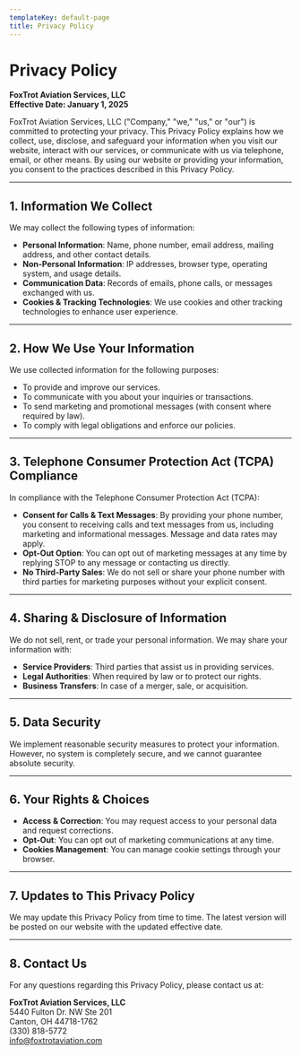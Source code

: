 ```yaml
---
templateKey: default-page
title: Privacy Policy
---
```


# Privacy Policy  
**FoxTrot Aviation Services, LLC**  
**Effective Date: January 1, 2025**

FoxTrot Aviation Services, LLC ("Company," "we," "us," or "our") is committed to protecting your privacy. This Privacy Policy explains how we collect, use, disclose, and safeguard your information when you visit our website, interact with our services, or communicate with us via telephone, email, or other means. By using our website or providing your information, you consent to the practices described in this Privacy Policy.

---

## 1. Information We Collect

We may collect the following types of information:

- **Personal Information**: Name, phone number, email address, mailing address, and other contact details.
- **Non-Personal Information**: IP addresses, browser type, operating system, and usage details.
- **Communication Data**: Records of emails, phone calls, or messages exchanged with us.
- **Cookies & Tracking Technologies**: We use cookies and other tracking technologies to enhance user experience.

---

## 2. How We Use Your Information

We use collected information for the following purposes:

- To provide and improve our services.
- To communicate with you about your inquiries or transactions.
- To send marketing and promotional messages (with consent where required by law).
- To comply with legal obligations and enforce our policies.

---

## 3. Telephone Consumer Protection Act (TCPA) Compliance

In compliance with the Telephone Consumer Protection Act (TCPA):

- **Consent for Calls & Text Messages**: By providing your phone number, you consent to receiving calls and text messages from us, including marketing and informational messages. Message and data rates may apply.
- **Opt-Out Option**: You can opt out of marketing messages at any time by replying STOP to any message or contacting us directly.
- **No Third-Party Sales**: We do not sell or share your phone number with third parties for marketing purposes without your explicit consent.

---

## 4. Sharing & Disclosure of Information

We do not sell, rent, or trade your personal information. We may share your information with:

- **Service Providers**: Third parties that assist us in providing services.
- **Legal Authorities**: When required by law or to protect our rights.
- **Business Transfers**: In case of a merger, sale, or acquisition.

---

## 5. Data Security

We implement reasonable security measures to protect your information. However, no system is completely secure, and we cannot guarantee absolute security.

---

## 6. Your Rights & Choices

- **Access & Correction**: You may request access to your personal data and request corrections.
- **Opt-Out**: You can opt out of marketing communications at any time.
- **Cookies Management**: You can manage cookie settings through your browser.

---

## 7. Updates to This Privacy Policy

We may update this Privacy Policy from time to time. The latest version will be posted on our website with the updated effective date.

---

## 8. Contact Us

For any questions regarding this Privacy Policy, please contact us at:

**FoxTrot Aviation Services, LLC**  
5440 Fulton Dr. NW Ste 201  
Canton, OH 44718-1762  
(330) 818-5772  
[info@foxtrotaviation.com](mailto:info@foxtrotaviation.com)